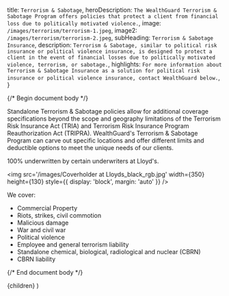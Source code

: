 
  title: `Terrorism & Sabotage`,
  heroDescription: `The WealthGuard Terrorism & Sabotage Program offers policies that protect a client from financial loss due to politically motivated violence.`,
  image: `/images/terrorism/terrorism-1.jpeg`,
  image2: `/images/terrorism/terrorism-2.jpeg`,
  subHeading: `Terrorism & Sabotage Insurance`,
  description: `Terrorism & Sabotage, similar to political risk insurance or political violence insurance, is designed to protect a client in the event of financial losses due to politically motivated violence, terrorism, or sabotage.`,
  highlights: `For more information about Terrorism & Sabotage Insurance as a solution for political risk insurance or political violence insurance, contact WealthGuard below.`,
}

{/* Begin document body */}

Standalone Terrorism & Sabotage policies allow for additional coverage specifications beyond the scope and geography limitations of the Terrorism Risk Insurance Act (TRIA) and Terrorism Risk Insurance Program Reauthorization Act (TRIPRA). WealthGuard's Terrorism & Sabotage Program can carve out specific locations and offer different limits and deductible options to meet the unique needs of our clients.

100% underwritten by certain underwriters at Lloyd's.

<img
  src='/images/Coverholder at Lloyds_black_rgb.jpg'
  width={350}
  height={130}
  style={{ display: 'block', margin: 'auto' }}
/>

We cover:

- Commercial Property
- Riots, strikes, civil commotion
- Malicious damage
- War and civil war
- Political violence
- Employee and general terrorism liability
- Standalone chemical, biological, radiological and nuclear (CBRN)
- CBRN liability

{/* End document body */}

  <SolutionTemplate meta={meta}>{children}</SolutionTemplate>
)
